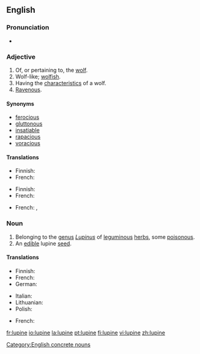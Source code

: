 ==English==

===Pronunciation===
* {{hyphenation|lu"pine}}

===Adjective===
{{en-adj}}

# Of, or pertaining to, the [[wolf]].
# Wolf-like; [[wolfish]].
# Having the [[characteristic]]s of a wolf.
# [[ravenous|Ravenous]].

====Synonyms====
* [[ferocious]]
* [[gluttonous]]
* [[insatiable]]
* [[rapacious]]
* [[voracious]]

====Translations====
{{trans-top|wolf-like}}
* Finnish: {{t|fi|susimainen}}
* French: {{t+|fr|lupin}}
{{trans-mid}}
{{trans-bottom}}

{{trans-top|having the characteristics of a wolf}}
* Finnish: {{t|fi|susimainen}}
* French: {{t+|fr|lupin}}
{{trans-mid}}
{{trans-bottom}}

{{trans-top|ravenous}}
* French: {{t+|fr|lupin}}, {{t+|fr|vorace}}
{{trans-mid}}
{{trans-bottom}}

===Noun===
{{wikipedia|Lupin}}
{{en-noun}}

# Belonging to the [[genus]] ''[[Lupinus]]'' of [[leguminous]] [[herb]]s, some [[poisonous]].
# An [[edible]] lupine [[seed]].

====Translations====
{{trans-top|plant of genus Lupinus}}
* Finnish: {{t-|fi|lupiini}}
* French: {{t+|fr|lupin|m}}
* German: {{t-|de|Lupine|f}}
{{trans-mid}}
* Italian: {{t-|it|lupino|m}}
* Lithuanian: {{t-|lt|lubinas|xs=Lithuanian}}
* Polish: {{t-|pl|łubin|m}}
{{trans-bottom}}

{{trans-top|an edible lupine seed}}
* French: {{t+|fr|lupin}}
{{trans-mid}}
{{trans-bottom}}

[[Category:English concrete nouns]]

[[fr:lupine]]
[[io:lupine]]
[[la:lupine]]
[[pt:lupine]]
[[fi:lupine]]
[[vi:lupine]]
[[zh:lupine]]